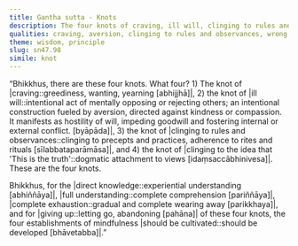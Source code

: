```yaml
---
title: Gantha sutta - Knots
description: The four knots of craving, ill will, clinging to rules and observances, and clinging to the idea that 'This is the truth' are described. The four establishments of mindfulness should be cultivated for directly knowing, full understanding, complete exhaustion, and giving up of these knots.
qualities: craving, aversion, clinging to rules and observances, wrong view, attachment, cultivation, direct knowledge, complete comprehension, mindfulness
theme: wisdom, principle
slug: sn47.98
simile: knot
---
```


“Bhikkhus, there are these four knots. What four? 1) The knot of |craving::greediness, wanting, yearning [abhijjhā]|, 2) the knot of |ill will::intentional act of mentally opposing or rejecting others; an intentional construction fueled by aversion, directed against kindness or compassion. It manifests as hostility of will, impeding goodwill and fostering internal or external conflict. [byāpāda]|, 3) the knot of |clinging to rules and observances::clinging to precepts and practices, adherence to rites and rituals [sīlabbataparāmāsa]|, and 4) the knot of |clinging to the idea that 'This is the truth'::dogmatic attachment to views [idaṃsaccābhinivesa]|. These are the four knots.

Bhikkhus, for the |direct knowledge::experiential understanding [abhiññāya]|, |full understanding::complete comprehension [pariññāya]|, |complete exhaustion::gradual and complete wearing away [parikkhaya]|, and for |giving up::letting go, abandoning [pahāna]| of these four knots, the four establishments of mindfulness |should be cultivated::should be developed [bhāvetabba]|.”